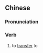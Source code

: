 {{also|转到}}
==Chinese==
{{zh-forms|s=转到}}

===Pronunciation===
{{zh-pron
|m=zhuǎndào
|c=zyun2 dou3
|h=pfs=chón-to
|cat=v
}}

===Verb===
{{zh-verb}}

# to [[transfer]] to